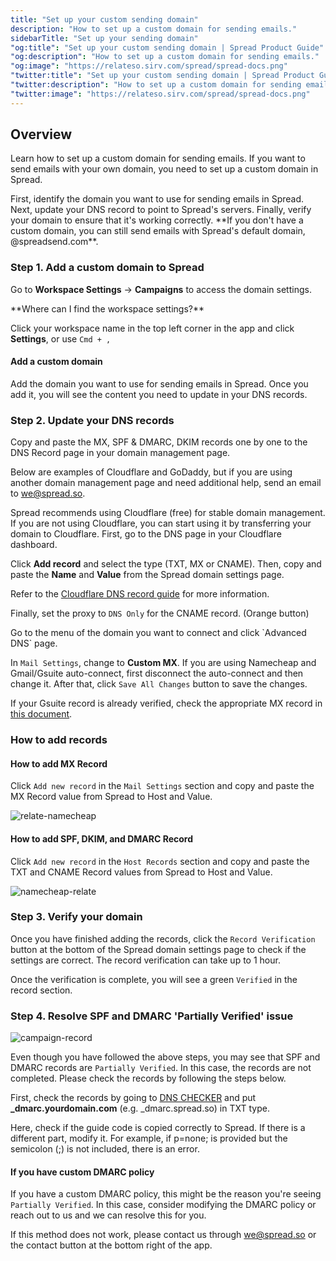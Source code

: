 ```yaml
---
title: "Set up your custom sending domain"
description: "How to set up a custom domain for sending emails."
sidebarTitle: "Set up your sending domain"
"og:title": "Set up your custom sending domain | Spread Product Guide"
"og:description": "How to set up a custom domain for sending emails."
"og:image": "https://relateso.sirv.com/spread/spread-docs.png"
"twitter:title": "Set up your custom sending domain | Spread Product Guide"
"twitter:description": "How to set up a custom domain for sending emails."
"twitter:image": "https://relateso.sirv.com/spread/spread-docs.png"
---
```



## Overview

Learn how to set up a custom domain for sending emails. If you want to send emails with your own domain, you need to set up a custom domain in Spread.

<Steps>
  <Step title="Add a custom domain to Spread">
    First, identify the domain you want to use for sending emails in Spread.
  </Step>
  <Step title="Update your DNS record">
    Next, update your DNS record to point to Spread's servers.
  </Step>
  <Step title="Verify your domain">
    Finally, verify your domain to ensure that it's working correctly.
  </Step>
</Steps>

<Tip>
**If you don't have a custom domain, you can still send emails with Spread's default domain, @spreadsend.com**.
</Tip>


### Step 1. Add a custom domain to Spread

Go to **Workspace Settings** -> **Campaigns** to access the domain settings.

<Note>
**Where can I find the workspace settings?**

Click your workspace name in the top left corner in the app and click **Settings**, or use `Cmd + ,`
</Note>


#### Add a custom domain

Add the domain you want to use for sending emails in Spread. Once you add it, you will see the content you need to update in your DNS records.

### Step 2. Update your DNS records

Copy and paste the MX, SPF & DMARC, DKIM records one by one to the DNS Record page in your domain management page. 

Below are examples of Cloudflare and GoDaddy, but if you are using another domain management page and need additional help, send an email to we@spread.so.

<Info>
Spread recommends using Cloudflare (free) for stable domain management. If you are not using Cloudflare, you can start using it by transferring your domain to Cloudflare.
</Info>

<Accordion title="Cloudflare">
First, go to the DNS page in your Cloudflare dashboard.

Click **Add record** and select the type (TXT, MX or CNAME). Then, copy and paste the **Name** and **Value** from the Spread domain settings page.

Refer to the [Cloudflare DNS record guide](https://developers.cloudflare.com/dns/manage-dns-records/how-to/create-dns-records/#create-dns-records) for more information.

Finally, set the proxy to `DNS Only` for the CNAME record. (Orange button)

</Accordion>
<Accordion title="Namecheap">
Go to the menu of the domain you want to connect and click `Advanced DNS` page.

In `Mail Settings`, change to **Custom MX**. If you are using Namecheap and Gmail/Gsuite auto-connect, first disconnect the auto-connect and then change it. After that, click `Save All Changes` button to save the changes.

If your Gsuite record is already verified, check the appropriate MX record in [this document](https://support.google.com/a/answer/174125).

### How to add records

#### How to add MX Record

Click `Add new record` in the `Mail Settings` section and copy and paste the MX Record value from Spread to Host and Value.

![relate-namecheap](https://mintlify.s3.us-west-1.amazonaws.com/relatekr/images/features/relate-namecheap.png)

#### How to add SPF, DKIM, and DMARC Record

Click `Add new record` in the `Host Records` section and copy and paste the TXT and CNAME Record values from Spread to Host and Value.

![namecheap-relate](https://mintlify.s3.us-west-1.amazonaws.com/relatekr/images/features/namecheap-relate.png)

</Accordion>

### Step 3. Verify your domain

Once you have finished adding the records, click the `Record Verification` button at the bottom of the Spread domain settings page to check if the settings are correct. The record verification can take up to 1 hour.

Once the verification is complete, you will see a green `Verified` in the record section.

### Step 4. Resolve SPF and DMARC 'Partially Verified' issue

![campaign-record](https://mintlify.s3.us-west-1.amazonaws.com/relatekr/images/features/campaign-record-partially.png)

Even though you have followed the above steps, you may see that SPF and DMARC records are `Partially Verified`. In this case, the records are not completed. Please check the records by following the steps below.

First, check the records by going to [DNS CHECKER](https://dnschecker.org/all-dns-records-of-domain.php?query=_dmarc.relate.so&rtype=TXT&dns=google) and put **_dmarc.yourdomain.com** (e.g. _dmarc.spread.so) in TXT type.

Here, check if the guide code is copied correctly to Spread. If there is a different part, modify it. For example, if p=none; is provided but the semicolon (;) is not included, there is an error.

#### If you have custom DMARC policy

If you have a custom DMARC policy, this might be the reason you're seeing `Partially Verified`. In this case, consider modifying the DMARC policy or reach out to us and we can resolve this for you.

If this method does not work, please contact us through we@spread.so or the contact button at the bottom right of the app.